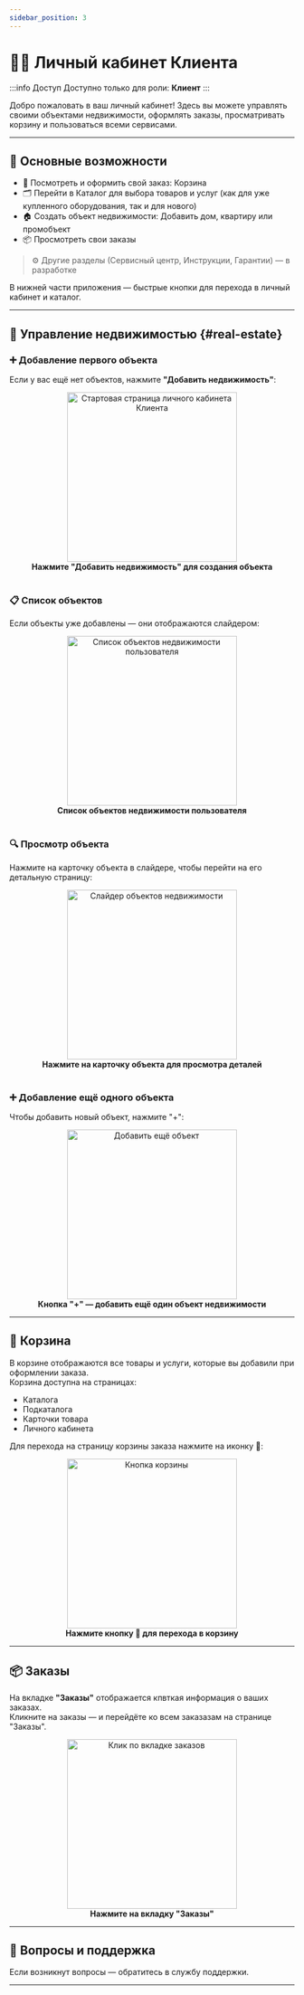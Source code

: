 ```yaml
---
sidebar_position: 3
---
```



# 🙍‍♂️ Личный кабинет Клиента

:::info Доступ
Доступно только для роли: **Клиент**
:::

Добро пожаловать в ваш личный кабинет! Здесь вы можете управлять своими объектами недвижимости, оформлять заказы, просматривать корзину и пользоваться всеми сервисами.

---

## 🚀 Основные возможности

- 🛒 Посмотреть и оформить свой заказ: <Link to="/catalog">Корзина</Link>
- 🗂️ Перейти в <Link to="/catalog">Каталог</Link> для выбора товаров и услуг (как для уже купленного оборудования, так и для нового)
- 🏠 Создать объект недвижимости: <Link to="/real-estate/create">Добавить дом, квартиру или промобъект</Link>
- 📦 Просмотреть свои <Link to="/orders">заказы</Link>

> ⚙️ Другие разделы (Сервисный центр, Инструкции, Гарантии) — в разработке

В нижней части приложения — быстрые кнопки для перехода в личный кабинет и каталог.

---

## 🏡 Управление недвижимостью {#real-estate}

### ➕ Добавление первого объекта

Если у вас ещё нет объектов, нажмите **"Добавить недвижимость"**:

<Link to="/real-estate/create">
  <div align="center">
    <img src="/img/account/client/client_start.png" alt="Стартовая страница личного кабинета Клиента" width="300" />
    <figcaption><b>Нажмите "Добавить недвижимость" для создания объекта</b></figcaption>
  </div>
</Link>

<br />

### 📋 Список объектов

Если объекты уже добавлены — они отображаются слайдером:

<div align="center">
  <img src="/img/account/client_real_eastate_list.png" alt="Список объектов недвижимости пользователя" width="300" />
  <figcaption><b>Список объектов недвижимости пользователя</b></figcaption>
</div>

<br />

### 🔍 Просмотр объекта

Нажмите на карточку объекта в слайдере, чтобы перейти на его детальную страницу:

<Link to="/real-estate/page">
  <div align="center">
    <img src="/img/account/client/client_click_real_estate.png" alt="Слайдер объектов недвижимости" width="300" />
    <figcaption><b>Нажмите на карточку объекта для просмотра деталей</b></figcaption>
  </div>
</Link>

<br />

### ➕ Добавление ещё одного объекта

Чтобы добавить новый объект, нажмите "+":

<Link to="/real-estate/create">
  <div align="center">
    <img src="/img/account/client/client_add_more_real_estate.png" alt="Добавить ещё объект" width="300" />
    <figcaption><b>Кнопка "+" — добавить ещё один объект недвижимости</b></figcaption>
  </div>
</Link>

---

## 🛒 Корзина

В корзине отображаются все товары и услуги, которые вы добавили при оформлении заказа.  
Корзина доступна на страницах:

- <Link to="/catalog">Каталога</Link>
- <Link to="/catalog/sub-catalog">Подкаталога</Link>
- <Link to="/catalog/product">Карточки товара</Link>
- <Link to="/account/client">Личного кабинета</Link>

Для перехода на страницу корзины заказа нажмите на иконку 🛒:

<Link to="/cart">
  <div align="center">
    <img src="/img/account/client/client_click_cart.png" alt="Кнопка корзины" width="300" />
    <figcaption><b>Нажмите кнопку 🛒 для перехода в корзину</b></figcaption>
  </div>
</Link>

---

## 📦 Заказы

На вкладке **"Заказы"** отображается кпвткая информация о ваших заказах.  
Кликните на заказы — и перейдёте ко всем заказазам на странице <Link to="/orders">"Заказы"</Link>.

<Link to="/orders">
  <div align="center">
    <img src="/img/account/client/client_orders.png" alt="Клик по вкладке заказов" width="300" />
    <figcaption><b>Нажмите на вкладку "Заказы"</b></figcaption>
  </div>
</Link>



---

## 🤔 Вопросы и поддержка

Если возникнут вопросы — обратитесь в службу поддержки.

---

